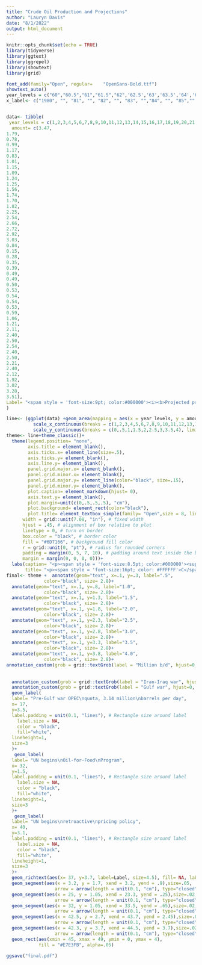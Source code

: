 ```yaml
---
title: "Crude Oil Production and Projections"
author: "Lauryn Davis"
date: "8/1/2022"
output: html_document
---
```


```r
knitr::opts_chunk$set(echo = TRUE)
library(tidyverse)
library(ggtext)
library(ggrepel)
library(showtext)
library(grid)
```
```r
font_add(family="Open", regular= 	"OpenSans-Bold.ttf")
showtext_auto()
year_levels = c("60","60.5","61","61.5","62",'62.5','63','63.5','64','64.5','65','65.5','66','66.5','67','67.5','68','68.5','69','69.5','70','70.5','71','71.5','72','72.5','73','73.5','74','74.5','75','75.5','76','76.5','77','77.5','78','78.5','79','79.5','80','80.5','90','90.5','91','91.5','92','92.5','93')
x_label<- c("1980", "", "81", "", "82", "", "83", "","84", "", "85","", "86", "", "87", "", "88","", "89","", "90", "", "91", "", "92", "", "93", "", "94", "", "95", "", "96", "", "97","", "98","", "99", "", "2000", "", "01", "", "02", "", "03", "", "04")


data<- tibble(
 year_levels = c(1,2,3,4,5,6,7,8,9,10,11,12,13,14,15,16,17,18,19,20,21,22,23,24,25,26,27,28,29,30,31,32,33,34,35,36,37,38,39,40,41,42,43,44,45,46,47,48,49),
  amount= c(3.47,
1.79,
0.78,
0.99,
1.17,
0.83,
1.01,
1.15,
1.09,
1.24,
1.25,
1.56,
1.74,
1.70,
1.82,
2.25,
2.54,
2.66,
2.72,
2.92,
3.03,
0.84,
0.15,
0.28,
0.35,
0.39,
0.49,
0.49,
0.50,
0.53,
0.54,
0.54,
0.53,
0.59,
1.06,
1.21,
2.11,
2.40,
2.50,
2.54,
2.40,
2.50,
2.21,
2.40,
2.12,
1.92,
3.02,
3.28,
3.51),
Label= "<span style = 'font-size:9pt; color:#000000'><i><b>Projected production<sup>a</sup></span>" 
)
```
```r
line<- (ggplot(data) +geom_area(mapping = aes(x = year_levels, y = amount), fill = "#6D8E2C", color= "black", size= .2)+
          scale_x_continuous(breaks = c(1,2,3,4,5,6,7,8,9,10,11,12,13,14,15,16,17,18,19,20,21,22,23,24,25,26,27,28,29,30,31,32,33,34,35,36,37,38,39,40,41,42,43,44,45,46,47,48,49), labels= x_label, limits= c(0,49.2), expand= expansion(mult=c(.01,.0)))+
          scale_y_continuous(breaks = c(0,.5,1,1.5,2,2.5,3,3.5,4), limits= c(0,4.5), expand= expansion(mult=c(0,0))))
theme<- line+theme_classic()+
  theme(legend.position= "none",
        axis.title = element_blank(),
        axis.ticks.x= element_line(size=.5),
        axis.ticks.y= element_blank(),
        axis.line.y= element_blank(),
        panel.grid.major.x= element_blank(),
        panel.grid.minor.x= element_blank(),
        panel.grid.major.y= element_line(color="black", size=.15),
        panel.grid.minor.y= element_blank(),
        plot.caption= element_markdown(hjust= 0),
        axis.text.y= element_blank(),
        plot.margin=unit(c(0,.5,.5,.5), "cm"),
        plot.background= element_rect(color="black"),
        plot.title= element_textbox_simple(family= "Open",size = 8, lineheight = 1, 
      width = grid::unit(7.08, "in"), # fixed width
      hjust = .45, # alignment of box relative to plot
      linetype = 0, # turn on border
      box.color = "black", # border color
      fill = "#6D7166", # background fill color
      r = grid::unit(0, "pt"), # radius for rounded corners
      padding = margin(0, 5, 7, 10), # padding around text inside the box
      margin = margin(0, 0, 0, 0)))+
  labs(caption= "<p><span style = 'font-size:8.5pt; color:#000000'><sup>a</sup> Assumes pricing dispute with UN is resolved allowing Oil-for-Food exports</p><p><span style = 'font-size:9pt; color:#000000'>to increase and that production from new oilfields gradually comes on line.</span>",
       title= "<p><span style = 'font-size:16pt; color: #FFFFFF'>C</span><span style = 'font-size:11pt; color: #FFFFFF'>RUDE</span><span style = 'font-size:16pt; color: #FFFFFF'> O</span><span style = 'font-size:11pt; color: #FFFFFF'>IL</span><span style = 'font-size:16pt; color: #FFFFFF'> P</span><span style = 'font-size:11pt; color: #FFFFFF'>RODUCTION</span><span style = 'font-size:16pt; color: #FFFFFF'> A</span><span style = 'font-size:11pt; color: #FFFFFF'>ND</span><span style = 'font-size:16pt; color: #FFFFFF'> P</span><span style = 'font-size:11pt; color: #FFFFFF'>ROJECTIONS</span>")
final<- theme +  annotate(geom="text", x=.1, y=.3, label=".5",
              color="black", size= 2.8)+
  annotate(geom="text", x=.1, y=.8, label="1.0",
              color="black", size= 2.8)+
  annotate(geom="text", x=.1, y=1.3, label="1.5",
              color="black", size= 2.8)+
  annotate(geom="text", x=.1, y=1.8, label="2.0",
              color="black", size= 2.8)+
  annotate(geom="text", x=.1, y=2.3, label="2.5",
              color="black", size= 2.8)+
  annotate(geom="text", x=.1, y=2.8, label="3.0",
              color="black", size= 2.8)+
  annotate(geom="text", x=.1, y=3.3, label="3.5",
              color="black", size= 2.8)+
  annotate(geom="text", x=.1, y=3.8, label="4.0",
              color="black", size= 2.8)+
annotation_custom(grob = grid::textGrob(label = "Million b/d", hjust=0, gp=gpar(col="black", cex=.72, fontface="italic")),xmin = 0, xmax = -1, ymin = 4.15, ymax = 4.15)+
  
  
  annotation_custom(grob = grid::textGrob(label = "Iran-Iraq war", hjust=0, gp=gpar(col="black", cex=.7)),xmin = 0, xmax = 4.5, ymin = 1.8, ymax = 1.8)+
  annotation_custom(grob = grid::textGrob(label = "Gulf war", hjust=0, gp=gpar(col="black", cex=.7)),xmin = 0, xmax = 48, ymin = 1.2, ymax = 1.2 )+
  geom_label(
  label= "Pre-Gulf war OPEC\nquota, 3.14 million\nbarrels per day",
  x= 17,
  y=3.5,
  label.padding = unit(0.1, "lines"), # Rectangle size around label
    label.size = NA,
    color = "black",
    fill="white",
  lineheight=1,
  size=3
  )+
   geom_label(
  label= "UN begins\nOil-for-Food\nProgram",
  x= 32,
  y=1.5,
  label.padding = unit(0.1, "lines"), # Rectangle size around label
    label.size = NA,
    color = "black",
    fill="white",
  lineheight=1,
  size=3
  )+
   geom_label(
  label= "UN begins\nretroactive\npricing policy",
  x= 40,
  y=3.1,
  label.padding = unit(0.1, "lines"), # Rectangle size around label
    label.size = NA,
    color = "black",
    fill="white",
  lineheight=1,
  size=3
  )+
  geom_richtext(aes(x= 37, y=3.7, label=Label, size=4.5), fill= NA, label.color=NA)+
  geom_segment(aes(x = 3.2, y = 1.7, xend = 3.2, yend = .9),size=.05,
                  arrow = arrow(length = unit(0.1, "cm"), type="closed"))+
  geom_segment(aes(x = 25, y = 1.05, xend = 23.3, yend = .25),size=.02,
                  arrow = arrow(length = unit(0.1, "cm"), type="closed"))+
  geom_segment(aes(x = 32, y = 1.05, xend = 33.5, yend = .65),size=.02,
                  arrow = arrow(length = unit(0.1, "cm"), type="closed"))+
  geom_segment(aes(x = 42.5, y = 2.7, xend = 43.7, yend = 2.45),size=.02,
                  arrow = arrow(length = unit(0.1, "cm"), type="closed"))+
  geom_segment(aes(x = 42.3, y = 3.7, xend = 44.5, yend = 3.7),size=.02,
                  arrow = arrow(length = unit(0.1, "cm"), type="closed"))+
  geom_rect(aes(xmin = 45, xmax = 49, ymin = 0, ymax = 4), 
            fill = "#E7E3FB", alpha=.05)

ggsave("final.pdf")


```

